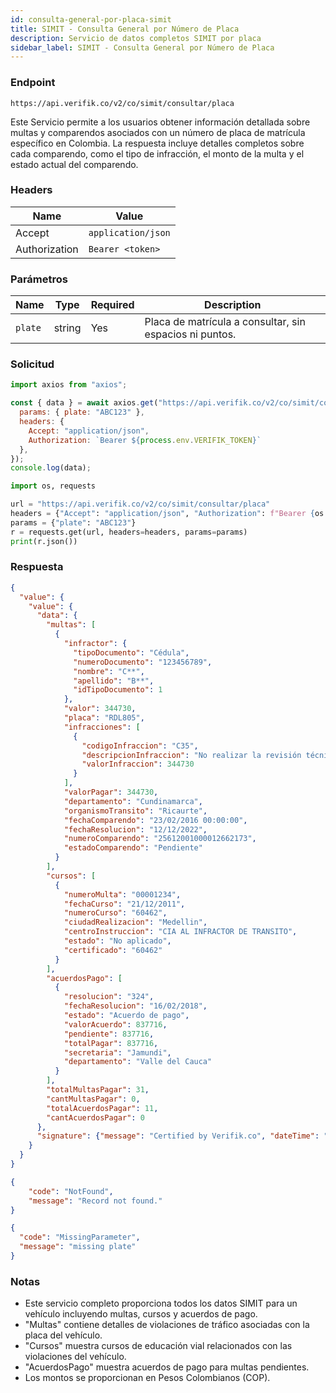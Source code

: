 ```yaml
---
id: consulta-general-por-placa-simit
title: SIMIT - Consulta General por Número de Placa
description: Servicio de datos completos SIMIT por placa
sidebar_label: SIMIT - Consulta General por Número de Placa
---
```



### Endpoint

```
https://api.verifik.co/v2/co/simit/consultar/placa
```

Este Servicio permite a los usuarios obtener información detallada sobre multas y comparendos asociados con un número de placa de matrícula específico en Colombia. La respuesta incluye detalles completos sobre cada comparendo, como el tipo de infracción, el monto de la multa y el estado actual del comparendo.

### Headers

| Name | Value |
| --- | --- |
| Accept | `application/json` |
| Authorization | `Bearer <token>` |

### Parámetros

| Name | Type | Required | Description |
| --- | --- | --- | --- |
| `plate` | string | Yes | Placa de matrícula a consultar, sin espacios ni puntos. |

### Solicitud

<Tabs>
  <TabItem value="node" label="Node.js">

```javascript
import axios from "axios";

const { data } = await axios.get("https://api.verifik.co/v2/co/simit/consultar/placa", {
  params: { plate: "ABC123" },
  headers: { 
    Accept: "application/json", 
    Authorization: `Bearer ${process.env.VERIFIK_TOKEN}` 
  },
});
console.log(data);
```

  </TabItem>
  <TabItem value="python" label="Python">

```python
import os, requests

url = "https://api.verifik.co/v2/co/simit/consultar/placa"
headers = {"Accept": "application/json", "Authorization": f"Bearer {os.getenv('VERIFIK_TOKEN')}"}
params = {"plate": "ABC123"}
r = requests.get(url, headers=headers, params=params)
print(r.json())
```

  </TabItem>
</Tabs>

### Respuesta

<Tabs>
  <TabItem value="200" label="200">

```json
{
  "value": {
    "value": {
      "data": {
        "multas": [
          {
            "infractor": {
              "tipoDocumento": "Cédula",
              "numeroDocumento": "123456789",
              "nombre": "C**",
              "apellido": "B**",
              "idTipoDocumento": 1
            },
            "valor": 344730,
            "placa": "RDL805",
            "infracciones": [
              {
                "codigoInfraccion": "C35",
                "descripcionInfraccion": "No realizar la revisión técnico-mecánica en el plazo legal establecido o cuando el vehiculo no se encuentre en adecuadas condiciones técnico-mecánicas o de emisión de gases, aun cuando porte los certificados correspondientes.",
                "valorInfraccion": 344730
              }
            ],
            "valorPagar": 344730,
            "departamento": "Cundinamarca",
            "organismoTransito": "Ricaurte",
            "fechaComparendo": "23/02/2016 00:00:00",
            "fechaResolucion": "12/12/2022",
            "numeroComparendo": "25612001000012662173",
            "estadoComparendo": "Pendiente"
          }
        ],
        "cursos": [
          {
            "numeroMulta": "00001234",
            "fechaCurso": "21/12/2011",
            "numeroCurso": "60462",
            "ciudadRealizacion": "Medellin",
            "centroInstruccion": "CIA AL INFRACTOR DE TRANSITO",
            "estado": "No aplicado",
            "certificado": "60462"
          }
        ],
        "acuerdosPago": [
          {
            "resolucion": "324",
            "fechaResolucion": "16/02/2018",
            "estado": "Acuerdo de pago",
            "valorAcuerdo": 837716,
            "pendiente": 837716,
            "totalPagar": 837716,
            "secretaria": "Jamundi",
            "departamento": "Valle del Cauca"
          }
        ],
        "totalMultasPagar": 31,
        "cantMultasPagar": 0,
        "totalAcuerdosPagar": 11,
        "cantAcuerdosPagar": 0
      },
      "signature": {"message": "Certified by Verifik.co", "dateTime": "August 31, 2022 4:16 PM"}
    }
  }
}
```

  </TabItem>
  <TabItem value="404" label="404">

```json
{
    "code": "NotFound",
    "message": "Record not found."
}
```

  </TabItem>
  <TabItem value="409" label="409">

```json
{
  "code": "MissingParameter",
  "message": "missing plate"
}
```

  </TabItem>
</Tabs>

### Notas

- Este servicio completo proporciona todos los datos SIMIT para un vehículo incluyendo multas, cursos y acuerdos de pago.
- "Multas" contiene detalles de violaciones de tráfico asociadas con la placa del vehículo.
- "Cursos" muestra cursos de educación vial relacionados con las violaciones del vehículo.
- "AcuerdosPago" muestra acuerdos de pago para multas pendientes.
- Los montos se proporcionan en Pesos Colombianos (COP).
